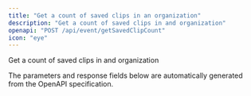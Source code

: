 ```yaml
---
title: "Get a count of saved clips in an organization"
description: "Get a count of saved clips in and organization"
openapi: "POST /api/event/getSavedClipCount"
icon: "eye"
---
```


Get a count of saved clips in and organization

<Note>
The parameters and response fields below are automatically generated from the OpenAPI specification.
</Note>

